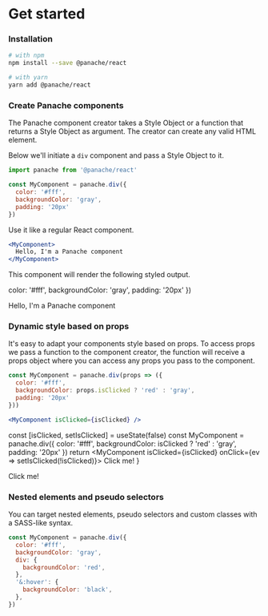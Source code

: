
# Get started

### Installation

```bash
# with npm
npm install --save @panache/react

# with yarn
yarn add @panache/react
```

### Create Panache components

The Panache component creator takes a Style Object or a function that returns a Style Object as argument. The creator can create any valid HTML element.

Below we'll initiate a `div` component and pass a Style Object to it.

```jsx
import panache from '@panache/react'

const MyComponent = panache.div({
  color: '#fff',
  backgroundColor: 'gray',
  padding: '20px'
})
```

Use it like a regular React component.

```jsx
<MyComponent>
  Hello, I'm a Panache component
</MyComponent>
```

This component will render the following styled output.

  color: '#fff',
  backgroundColor: 'gray',
  padding: '20px'
})

<Example>
  <Example1>
    Hello, I'm a Panache component
  </Example1>
</Example>

### Dynamic style based on props

It's easy to adapt your components style based on props. To access props we pass a function to the component creator, the function will receive a props object where you can access any props you pass to the component.

```jsx
const MyComponent = panache.div(props => ({
  color: '#fff',
  backgroundColor: props.isClicked ? 'red' : 'gray',
  padding: '20px'
}))
```

```jsx
<MyComponent isClicked={isClicked} />
```

  const [isClicked, setIsClicked] = useState(false)
  const MyComponent = panache.div({
    color: '#fff',
    backgroundColor: isClicked ? 'red' : 'gray',
    padding: '20px'
  })
  return <MyComponent isClicked={isClicked} onClick={ev => setIsClicked(!isClicked)}>
    Click me!
  </MyComponent>
}

<Example>
  <Example2>
    Click me!
  </Example2>
</Example>


### Nested elements and pseudo selectors

You can target nested elements, pseudo selectors and custom classes with a SASS-like syntax.

```jsx
const MyComponent = panache.div({
  color: '#fff',
  backgroundColor: 'gray',
  div: {
    backgroundColor: 'red',
  },
  '&:hover': {
    backgroundColor: 'black',
  },
})
```